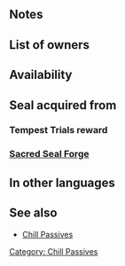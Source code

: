 {{Passive
|type=B
|name=Chill Atk/Res
|exclusive=0
|1name=Chill Atk/Res 1
|alt1name=Chill Atk Res 1
|1tagid=SID_攻撃魔防の封印1
|1promotionRarity=5
|1promotionTier=1
|1effect=At start of turn, inflicts Atk/Res-3 on foe on the enemy team with the highest Atk+Res total through its next action.
|1required=Chill Atk 1;Chill Res 1
|1cost=120
|2name=Chill Atk/Res 2
|alt2name=Chill Atk Res 2
|2tagid=SID_攻撃魔防の封印2
|2effect=At start of turn, inflicts Atk/Res-5 on foe on the enemy team with the highest Atk+Res total through its next action.
|2cost=240
|2next=-
|3name=Chill Atk/Res 3
|alt3name=Chill Atk Res 3
|3tagid=SID_攻撃魔防の封印3
|3cost=300
|3effect=At start of turn, inflicts Atk/Res-6 on foe on the enemy team with the highest Atk+Res total and foes within 2 spaces of that foe through their next actions.
|canUseWeapon={{WeaponList|All}}
|canUseMove={{MoveList|All}}
|properties=random_owner
}}
==Notes==
{{Penalties}}
{{SelectStat|Atk+Res total}}
==List of owners==
{{Skill Hero List}}
==Availability==
{{PassiveFocusList}}
{{PassiveDistributionList}}
{{PassiveCombatManualList}}
==Seal acquired from==
===Tempest Trials reward===
{{Tempest Trials seal reward}}
===[[Sacred Seal Forge]]===
{{SealCosts
|seals=Chill Atk/Res 1;Chill Atk/Res 2
|badgeColor=Transparent
|costs1=20;100;40
|costs2=400;1000;100
}}
==In other languages==
{{OtherLanguages
|english=Chill Atk/Res
|japanese=攻撃魔防の封印
|german=Agr./Res.-Brem.
|spanishEU=Gelidez Ata/Res
|spanishLA=Gelid. Atq./Res.
|french=Gel Atq/Rés
|italian=Att/Res gelanti
|chineseTW=攻擊魔防封殺
|portuguese=Atq./Res. gelad.
}}
==See also==
{{See also skills|cond=(Description LIKE '%at start of turn, inflict%-%enemy%highest%' OR Description LIKE '%at start of turn, inflict%-%enemy%lowest%') AND Exclusive='1'|columns=3}}
* [[Chill Passives]]
{{Passives Navbox|B}}
[[Category: Chill Passives]]
{{Seals Navbox}}